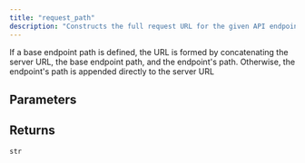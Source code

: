 ```yaml
---
title: "request_path"
description: "Constructs the full request URL for the given API endpoint"
---
```




If a base endpoint path is defined, the URL is formed by concatenating the server URL,
the base endpoint path, and the endpoint's path. Otherwise, the endpoint's path is appended
directly to the server URL


## Parameters

<ParamField path="endpoint" type="NotteEndpoint">

</ParamField>

## Returns

`str`
